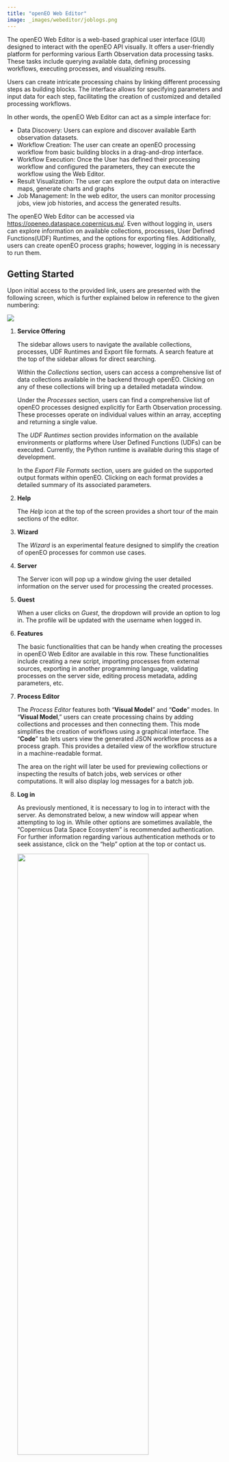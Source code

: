 ```yaml
---
title: "openEO Web Editor"
image: _images/webeditor/joblogs.png
---
```


The openEO Web Editor is a web-based graphical user interface (GUI) designed to interact with the openEO API visually. It offers a user-friendly platform for performing various Earth Observation data processing tasks. These tasks include querying available data, defining processing workflows, executing processes, and visualizing results. 

Users can create intricate processing chains by linking different processing steps as building blocks. The interface allows for specifying parameters and input data for each step, facilitating the creation of customized and detailed processing workflows.

In other words, the openEO Web Editor can act as a simple interface for:


* Data Discovery: Users can explore and discover available Earth observation datasets.
* Workflow Creation: The user can create an openEO processing workflow from basic building blocks in a drag-and-drop interface.
* Workflow Execution: Once the User has defined their processing workflow and configured the parameters, they can execute the workflow using the Web Editor. 
* Result Visualization: The user can explore the output data on interactive maps, generate charts and graphs 
* Job Management: In the web editor, the users can monitor processing jobs, view job histories, and access the generated results.

The openEO Web Editor can be accessed via [https://openeo.dataspace.copernicus.eu/](https://openeo.dataspace.copernicus.eu/){target="_blank"}. Even without logging in, users can explore information on available collections, processes, User Defined Functions(UDF) Runtimes, and the options for exporting files. Additionally, users can create openEO process graphs; however, logging in is necessary to run them.

## Getting Started

Upon initial access to the provided link, users are presented with the following screen, which is further explained below in reference to the given numbering:

![](_images/webeditor/webeditor.png)

1. **Service Offering**
   
    The sidebar allows users to navigate the available collections, processes, UDF Runtimes and Export file formats. A search feature at the top of the sidebar allows for direct searching. 

    Within the *Collections* section, users can access a comprehensive list of data collections available in the backend through openEO. Clicking on any of these collections will bring up a detailed metadata window.

    Under the *Processes* section, users can find a comprehensive list of openEO processes designed explicitly for Earth Observation processing. These processes operate on individual values within an array, accepting and returning a single value.

    The *UDF Runtimes* section provides information on the available environments or platforms where User Defined Functions (UDFs) can be executed. Currently, the Python runtime is available during this stage of development.

    In the *Export File Formats* section, users are guided on the supported output formats within openEO. Clicking on each format provides a detailed summary of its associated parameters.

2. **Help**
    
    The *Help* icon at the top of the screen provides a short tour of the main sections of the editor. 

3. **Wizard**

    The *Wizard* is an experimental feature designed to simplify the creation of openEO processes for common use cases.

4. **Server**

    The Server icon will pop up a window giving the user detailed information on the server used for processing the created processes. 

5. **Guest**

    When a user clicks on *Guest*, the dropdown will provide an option to log in. The profile will be updated with the username when logged in.  

6. **Features**

    The basic functionalities that can be handy when creating the processes in openEO Web Editor are available in this row. These functionalities include creating a new script, importing processes from external sources, exporting in another programming language, validating processes on the server side, editing process metadata, adding parameters, etc. 

7. **Process Editor**
   
   The *Process Editor* features both "**Visual Model**" and "**Code**" modes. In "**Visual Model**," users can create processing chains by adding collections and processes and then connecting them. This mode simplifies the creation of workflows using a graphical interface.
The "**Code**" tab lets users view the generated JSON workflow process as a process graph. This provides a detailed view of the workflow structure in a machine-readable format.

    The area on the right will later be used for previewing collections or inspecting the results of batch jobs, web services or other computations. It will also display log messages for a batch job.

8.  **Log in**

    As previously mentioned, it is necessary to log in to interact with the server. As demonstrated below, a new window will appear when attempting to log in. While other options are sometimes available, the "Copernicus Data Space Ecosystem" is recommended authentication. For further information regarding various authentication methods or to seek assistance, click on the "help" option at the top or contact us.

    <centre><img src="_images/webeditor/editor_login.PNG"  width="80%" height="60%"></centre>
    

## Create a workflow

Users can build their models using a simple drag-and-drop method based on their applications. Some processes may necessitate input parameters, which must be carefully considered. As an illustration, we present a simple case of creating a workflow to calculate NDVI using the Sentinel 2 L2A collection. Three main steps in using openEO for Earth Observation data processing are shown below: 

1. Load Collection 
   
    a. The first step is to search for the required collections for analysis. Therefore, verifying that the necessary collections exist within the openEO database is important. This can be done by exploring or searching the list of available collections from the sidebar of the interface.
 In our example, we want to calculate the Normalized Difference Vegetation Index (NDVI), so the Sentinel 2 L2A collection will be used. So, the next step is to drag and drop it into the Process Editor for further operations.
        
    ![](_images/webeditor/drag_collection.png)


    b. Once a collection is loaded, several parameters must be specified, including the area of interest, temporal extent, and selection of bands. Clicking on `load_collection` opens a window where these parameters can be defined for subsequent processing.
    
        Users can choose between generating a bounding box or importing their spatial extent by dragging and dropping GeoJSON or KML files onto the map view to specify the area of interest. While this example demonstrates the use of a bounding box, it is suggested to experiment with a suitably compact area for testing purposes. 

    ![](_images/webeditor/define_bbox.png)

    Another parameter to consider is the temporal extent, which allows users to restrict the loaded data to a specified time window. It is encouraged to choose a timeframe of 1-2 weeks for testing purposes.

    ![](_images/webeditor/define_temporal.png)

    In our case, for NDVI calculation, we have specifically chosen the Red band (B04) and the Near-Infrared (NIR) band (B08). 
        
    ![](_images/webeditor/define_bands.png)

2. Apply Processes
    
    The next step involves applying essential openEO processes, ranging from straightforward mathematical operations to more complex tasks. 

    In this task, we will use a specific openEO process called `reduce_dimension` two times to simplify our data cube. First, we deal with the various bands and then reduce the temporal dimension.
            
![](_images/webeditor/reduce_dimension.png)

In the initial process, the `reduce_dimension` algorithm is utilised to reduce the band dimension after executing a series of addition, subtraction, and division operations necessary for the NDVI calculation.

<centre><img src="_images/webeditor/reduce_bands.png"  width="80%" height="60%"></centre>

Following this, with the same `reduce_dimension` process, we eliminate the temporal dimension by selecting the maximum value using the max function.
            
<centre><img src="_images/webeditor/temporal_reducer.png"  width="80%" height="60%"></centre>


3. Select a format

The user needs to select the output format as a final step in the workflow creation. 
        
![](_images/webeditor/save_process.png)

Since this workflow eliminated the temporal dimension, we can keep things simple and save the result as a GeoTiff.

![](_images/webeditor/save_as_gtiff.png)


## Execute the workflow

The final step involves running the created workflow to complete the data analysis process. This can be done in two ways: synchronously or through batch job-based method. The synchronous method allows the user to download the data directly. In contrast, the batch job-based method enables the user to run the process as a batch. The choice of method depends on the user's preference and the dataset size. 

![](_images/webeditor/execute_jobs.png)

In the figure above, the red box includes the two methods possible for running the process. In this example, we used the synchronous method by directly clicking on *Run now*, which popped up a box in the bottom right corner. 

Once the execution process is completed, the result is automatically saved locally. It can also be visualised in the parallel window, as shown in the image below:

![](_images/webeditor/webeditor_result.PNG)


Furthermore, if a Batch Job is created, its actions can be monitored from the same window.


## Data Download using Wizard

The Wizard feature at the top navigation bar allows easy creation of process graphs for basic use cases without dragging and dropping processes as done earlier. 

::: {.callout-warning}

This feature is experimental and it is not guaranteed that the generated process graphs are fully functional.

:::

At the time of this documentation release, two cases are available through the Wizard feature: direct downloading of data for a selected area and downloading computed spectral indices as shown in the figure below:

![](_images/webeditor/wizard.png)

Users can select their preferred task and click the *Next* button to proceed. The following window will allow the user to define the area of interest, temporal extent, and required collection.
This method makes the task considerably more straightforward than the previously mentioned workflow creation approach. 

## Monitor the workflow

When a batch job is created, openEO's logs feature can help with *monitoring and debugging* of workflows. The backend typically uses this to dump information during data processing that may be relevant for the user (e.g. warnings, resource stats, …). Job logs can be visualized programmatically and in the web editor like many other processes. 

As shown in the following figure, users can access the job logs by clicking on the icon next to the job ID at the bottom of the interface.

![](./_images/webeditor/joblist.png)

When clicking on it, a pane emerges on the right, as shown below:

![](./_images/webeditor/joblogs.png)

Moreover, users can utilize openEO processes like `inspect`. This allows logging of custom information to be displayed in the job logs.
